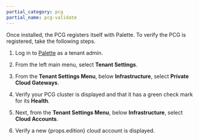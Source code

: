```yaml
---
partial_category: pcg
partial_name: pcg-validate
---
```


Once installed, the PCG registers itself with Palette. To verify the PCG is registered, take the following steps.

1. Log in to [Palette](https://console.spectrocloud.com) as a tenant admin.

2. From the left main menu, select **Tenant Settings**.

3. From the **Tenant Settings Menu**, below **Infrastructure**, select **Private Cloud Gateways**.

4. Verify your PCG cluster is displayed and that it has a green check mark for its **Health**.

5. Next, from the **Tenant Settings Menu**, below **Infrastructure**, select **Cloud Accounts**.

6. Verify a new {props.edition} cloud account is displayed.